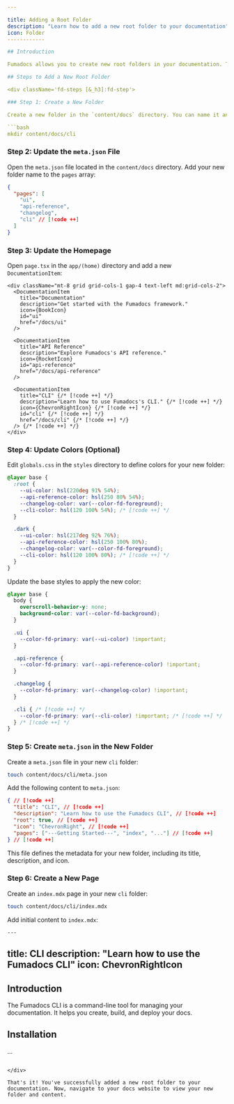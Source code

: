 ```yaml
---

title: Adding a Root Folder
description: "Learn how to add a new root folder to your documentation"
icon: Folder
------------

## Introduction

Fumadocs allows you to create new root folders in your documentation. This helps you organize your docs into clear sections or categories. This guide will walk you through adding a new root folder step by step.

## Steps to Add a New Root Folder

<div className='fd-steps [&_h3]:fd-step'>

### Step 1: Create a New Folder

Create a new folder in the `content/docs` directory. You can name it anything; this example uses `cli`.

```bash
mkdir content/docs/cli
```

### Step 2: Update the `meta.json` File

Open the `meta.json` file located in the `content/docs` directory. Add your new folder name to the `pages` array:

```json
{
  "pages": [
    "ui",
    "api-reference",
    "changelog",
    "cli" // [!code ++]
  ]
}
```

### Step 3: Update the Homepage

Open `page.tsx` in the `app/(home)` directory and add a new `DocumentationItem`:

```tsx
<div className="mt-8 grid grid-cols-1 gap-4 text-left md:grid-cols-2">
  <DocumentationItem
    title="Documentation"
    description="Get started with the Fumadocs framework."
    icon={BookIcon}
    id="ui"
    href="/docs/ui"
  />

  <DocumentationItem
    title="API Reference"
    description="Explore Fumadocs's API reference."
    icon={RocketIcon}
    id="api-reference"
    href="/docs/api-reference"
  />

  <DocumentationItem
    title="CLI" {/* [!code ++] */}
    description="Learn how to use Fumadocs's CLI." {/* [!code ++] */}
    icon={ChevronRightIcon} {/* [!code ++] */}
    id="cli" {/* [!code ++] */}
    href="/docs/cli" {/* [!code ++] */}
  /> {/* [!code ++] */}
</div>
```

### Step 4: Update Colors (Optional)

Edit `globals.css` in the `styles` directory to define colors for your new folder:

```css
@layer base {
  :root {
    --ui-color: hsl(220deg 91% 54%);
    --api-reference-color: hsl(250 80% 54%);
    --changelog-color: var(--color-fd-foreground);
    --cli-color: hsl(120 100% 54%); /* [!code ++] */
  }

  .dark {
    --ui-color: hsl(217deg 92% 76%);
    --api-reference-color: hsl(250 100% 80%);
    --changelog-color: var(--color-fd-foreground);
    --cli-color: hsl(120 100% 80%); /* [!code ++] */
  }
}
```

Update the base styles to apply the new color:

```css
@layer base {
  body {
    overscroll-behavior-y: none;
    background-color: var(--color-fd-background);
  }

  .ui {
    --color-fd-primary: var(--ui-color) !important;
  }

  .api-reference {
    --color-fd-primary: var(--api-reference-color) !important;
  }

  .changelog {
    --color-fd-primary: var(--changelog-color) !important;
  }

  .cli { /* [!code ++] */
    --color-fd-primary: var(--cli-color) !important; /* [!code ++] */
  } /* [!code ++] */
}
```

### Step 5: Create `meta.json` in the New Folder
Create a `meta.json` file in your new `cli` folder:

```bash
touch content/docs/cli/meta.json
```

Add the following content to `meta.json`:

```json
{ // [!code ++] 
  "title": "CLI", // [!code ++] 
  "description": "Learn how to use the Fumadocs CLI", // [!code ++] 
  "root": true, // [!code ++] 
  "icon": "ChevronRight", // [!code ++] 
  "pages": ["---Getting Started---", "index", "..."] // [!code ++] 
} // [!code ++] 
```

This file defines the metadata for your new folder, including its title, description, and icon.

### Step 6: Create a New Page

Create an `index.mdx` page in your new `cli` folder:

```bash
touch content/docs/cli/index.mdx
```

Add initial content to `index.mdx`:

```mdx
---
```

title: CLI
description: "Learn how to use the Fumadocs CLI"
icon: ChevronRightIcon
---

## Introduction
The Fumadocs CLI is a command-line tool for managing your documentation. It helps you create, build, and deploy your docs.

## Installation
...
```

</div>

That's it! You've successfully added a new root folder to your documentation. Now, navigate to your docs website to view your new folder and content.
